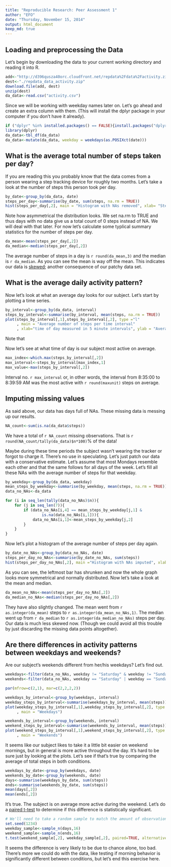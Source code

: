 ```yaml
---
title: "Reproducible Research: Peer Assessment 1"
author: "EFO"
date: "Thursday, November 15, 2014"
output: html_document
keep_md: true
---
```


## Loading and preprocessing the Data

Let's begin by downloading the data to your current working directory and reading it into R.

```r
add<-"http://d396qusza40orc.cloudfront.net/repdata%2Fdata%2Factivity.zip"
dest<-"./repdata_data_activity.zip"
download.file(add, dest)
unzip(dest)
da_data<-read.csv("activity.csv")
```

Since we will be working with weekday names later on. Let's go ahead and create an extra column with them. (This will install the dplyr package in your computer if you don't have it already).

```r
if ("dplyr" %in% installed.packages() == FALSE){install.packages("dplyr")}
library(dplyr)
da_data<-tbl_df(da_data)
da_data<-mutate(da_data, weekday = weekdays(as.POSIXct(date)))
```

## What is the average total number of steps taken per day?

If you are reading this you probably know that the data comes from a person wearing a step tracking device for roughly two months. Let's take a look at the number of steps this person took per day.

```r
by_date<-group_by(da_data, date)
steps_per_day<-summarise(by_date, sum(steps, na.rm = TRUE))
hist(steps_per_day[,2], main = "Histogram with NAs removed", xlab= "Steps per day")
```

Note how asymmetrical the distribution looks. We set na.rm to TRUE and thus days with no data give us a total count of 0 steps instead of NA. We will deal with that later. For now let's calculate some typlical summary statistics for the number of steps per day.

```r
da_mean<-mean(steps_per_day[,2])
da_median<-median(steps_per_day[,2])
```

The average number of steps in a day is `r round(da_mean,3)` and the median is `r da_median`. As you can see the mean is way off the mean. This indicates our data is [skewed](http://en.wikipedia.org/wiki/Skewness#Relationship_of_mean_and_median); another consequence of our patchy data set.

## What is the average daily activity pattern?

Now let's look at what an average day looks for our subject. Let's start by plotting a time series. 

```r
by_interval<-group_by(da_data, interval)
steps_by_interval<-summarise(by_interval, mean(steps, na.rm = TRUE))
plot(steps_by_interval[,1],steps_by_interval[,2], type ="l"
     , main = "Average number of steps per time interval"
     , xlab="time of day measured in 5 minute intervals", ylab = "Average No. of Steps")
```

Note that 

Now let's see at what time of day is our subject most active on average.

```r
max_index<-which.max(steps_by_interval[,2])
max_interval<-steps_by_interval[max_index,1]
max_value<-max(steps_by_interval[,2])
```

Interval no. `r max_interval` or, in other words, the interval from 8:35:00 to 8:39:59 AM was the most active with `r round(maxunit)` steps on average.

## Imputing missing values

As said above, our data has days full of NAs. These missing data is messing up our results.

```r
NA_count<-sum(is.na(da_data$steps))
```

We have a total of `r NA_count` missing observations. That is `r round(NA_count/tally(da_data)$n*100)`% of the data!

Maybe during these time periods the subject wasn't wearing the tracker or forgot to charge it. There's no use in speculating. Let's just patch our data with a conservative estimate. Let's assume that most Mondays resemble each other and that the same follows for all days of the week. Let's fill all these NAs with the average number of steps for that weekday.

```r
by_weekday<-group_by(da_data, weekday)
mean_steps_by_weekday<-summarise(by_weekday, mean(steps, na.rm = TRUE))
data_no_NAs<-da_data

for (i in seq_len(tally(data_no_NAs)$n)){
    for (j in seq_len(7)){
        if (data_no_NAs[i,4] == mean_steps_by_weekday[j,1] & 
                is.na(data_no_NAs[i,1])){
            data_no_NAs[i,1]<-mean_steps_by_weekday[j,2]
        }
    }
}
```

Now let's plot a histogram of the average number of steps per day again. 

```r
by_date_no_NAs<-group_by(data_no_NAs, date)
steps_per_day_no_NAs<-summarise(by_date_no_NAs, sum(steps))
hist(steps_per_day_no_NAs[,2], main ="Histogram with NAs imputed", xlab= "Steps per day")
```

As you can see, the leftmost bar has shrunken and now the whole graph looks more symmetrical and normally distributed. Now let's take a look at the mean and median.

```r
da_mean_no_NAs<-mean(steps_per_day_no_NAs[,2])
da_median_no_NAs<-median(steps_per_day_no_NAs[,2])
```

They have also slightly changed. The mean went from `r as.integer(da_mean)` steps to `r as.integer(da_mean_no_NAs,1)`. The median went up from `r da_median` to `r as.integer(da_median_no_NAs)` steps per day. Our data is much less skewed now. (Though we could avoid all this trouble by just discarding the missing data points altogether).

## Are there differences in activity patterns between weekdays and weekends?

Are our subject's weekends different from her/his weekdays? Let's find out.

```r
weekdays<-filter(data_no_NAs, weekday != "Saturday" & weekday != "Sunday")
weekends<-filter(data_no_NAs, weekday == "Saturday" | weekday == "Sunday")

par(mfrow=c(2,1), mar=c(2,2,2,2))

weekdays_by_interval<-group_by(weekdays, interval)
weekday_steps_by_interval<-summarise(weekdays_by_interval, mean(steps))
plot(weekday_steps_by_interval[,1],weekday_steps_by_interval[,2], type ="l"
     , main = "Weekdays")

weekends_by_interval<-group_by(weekends, interval)
weekend_steps_by_interval<-summarise(weekends_by_interval, mean(steps))
plot(weekend_steps_by_interval[,1],weekend_steps_by_interval[,2], type ="l"
     , main = "Weekends")
```

It seems like our subject likes to take it a little bit easier on weekend mornings, but in general is more active throughout the day. It's hard to be sure just by looking at the plots. Let's see if that's true by comparing the average of total steps in both conditions.

```r
weekdays_by_date<-group_by(weekdays, date)
weekends_by_date<-group_by(weekends, date)
days<-summarise(weekdays_by_date, sum(steps))
ends<-summarise(weekends_by_date, sum(steps))
mean(days[,2])
mean(ends[,2])
```

It's true. The subject is on average more active during the weekend. Let's do a [paired t-test](http://en.wikipedia.org/wiki/Student%27s_t-test#Paired_samples) to determine if this difference is statistically significant.

```r
# We'll need to take a random sample to match the amount of observations, plus a little scrambling will make the result more robust. 
set.seed(1234)
weekday_sample<-sample_n(days,16)
weekend_sample<-sample_n(ends,16)
t.test(weekend_sample[,2], weekday_sample[,2], paired=TRUE, alternative = "g")
```

It seems the difference is very likely to be due to chance alone, too bad. There's more we could do with the data, like testing if morning behavior is significantly different between conditions, but let's end this exercise here.
